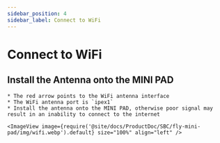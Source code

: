 ```yaml
---
sidebar_position: 4
sidebar_label: Connect to WiFi
---
```




# Connect to WiFi

## Install the Antenna onto the MINI PAD

    * The red arrow points to the WiFi antenna interface
    * The WiFi antenna port is `ipex1`
    * Install the antenna onto the MINI PAD, otherwise poor signal may result in an inability to connect to the internet

    <ImageView image={require('@site/docs/ProductDoc/SBC/fly-mini-pad/img/wifi.webp').default} size="100%" align="left" />  

<WIFI />